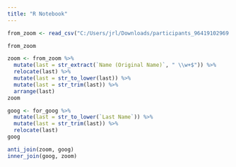 ```yaml
---
title: "R Notebook"
---
```


```r
from_zoom <- read_csv("C:/Users/jrl/Downloads/participants_96419102969.csv")

```


```r
from_zoom
```


```r
zoom <- from_zoom %>% 
  mutate(last = str_extract(`Name (Original Name)`, " \\w+$")) %>% 
  relocate(last) %>% 
  mutate(last = str_to_lower(last)) %>% 
  mutate(last = str_trim(last)) %>% 
  arrange(last)
zoom


```



```r
goog <- for_goog %>% 
  mutate(last = str_to_lower(`Last Name`)) %>% 
  mutate(last = str_trim(last)) %>% 
  relocate(last)
goog
```


```r
anti_join(zoom, goog)
inner_join(goog, zoom)
```

